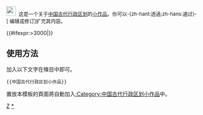 <div class="notice metadata" id="stub" style="font-size: small;">[[File:禹贡九州图.jpg|25px|]]&nbsp;&nbsp;这是一个关于[[中国古代行政区划]]的[[Wikipedia:小作品|小作品]]。你可以-{zh-hant:透過;zh-hans:通过}-<span class="plainlinks">[{{fullurl:{{FULLPAGENAME}}|action=edit}} 编辑或修订]</span>扩充其内容。</div><includeonly>[[Category:中国古代行政区划小作品|{{PAGENAME}}]]{{#ifexpr:{{PAGESIZE:{{FULLPAGENAME}}|R}}>3000|[[Category:字数已超过3000字节的小作品|{{PAGENAME}}]]}}</includeonly><noinclude>

==使用方法==
加入以下文字在條目中即可。
<pre>{{中国古代行政区划小作品}}</pre>

置放本模板的頁面將自動加入[[:Category:中国古代行政区划小作品]]中。

[[Category:中国行政区划小作品模板|Z]]
[[Category:中国古代行政区划小作品|*]]
</noinclude>